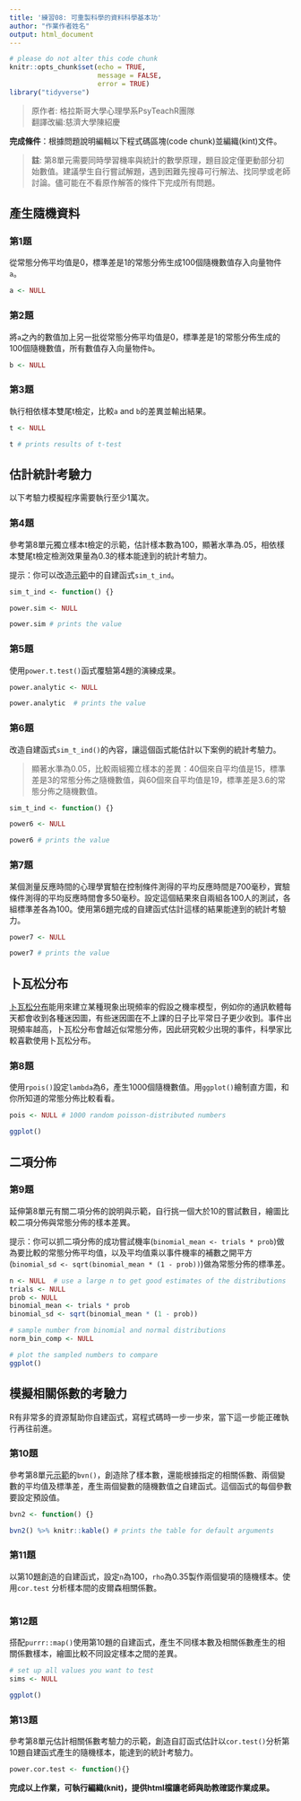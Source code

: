 ```yaml
---
title: '練習08: 可重製科學的資料科學基本功'
author: "作業作者姓名"
output: html_document
---
```


```r
# please do not alter this code chunk
knitr::opts_chunk$set(echo = TRUE, 
                      message = FALSE,
                      error = TRUE)
library("tidyverse")
```

> 原作者: 格拉斯哥大學心理學系PsyTeachR團隊  
> 翻譯改編:慈濟大學陳紹慶


**完成條件**：根據問題說明編輯以下程式碼區塊(code chunk)並編織(kint)文件。

> **註**: 第8單元需要同時學習機率與統計的數學原理，題目設定僅更動部分初始數值。建議學生自行嘗試解題，遇到困難先搜尋可行解法、找同學或老師討論。儘可能在不看原作解答的條件下完成所有問題。 

## 產生隨機資料

### 第1題

從常態分佈平均值是0，標準差是1的常態分佈生成100個隨機數值存入向量物件`a`。

```r
a <- NULL
```

### 第2題

將`a`之內的數值加上另一批從常態分佈平均值是0，標準差是1的常態分佈生成的100個隨機數值，所有數值存入向量物件`b`。

```r
b <- NULL
```

### 第3題

執行相依樣本雙尾t檢定，比較`a` and `b`的差異並輸出結果。

```r
t <- NULL

t # prints results of t-test
```

## 估計統計考驗力

以下考驗力模擬程序需要執行至少1萬次。

### 第4題

參考第8單元獨立樣本t檢定的示範，估計樣本數為100，顯著水準為.05，相依樣本雙尾t檢定檢測效果量為0.3的樣本能達到的統計考驗力。 

提示：你可以改造[示範](https://psyteachr.github.io/msc-data-skills/sim.html#t-test)中的自建函式`sim_t_ind`。

```r

sim_t_ind <- function() {}

power.sim <- NULL

power.sim # prints the value

```

### 第5題

使用`power.t.test()`函式覆驗第4題的演練成果。

```r
power.analytic <- NULL

power.analytic  # prints the value
```

### 第6題

改造自建函式`sim_t_ind()`的內容，讓這個函式能估計以下案例的統計考驗力。

> 顯著水準為0.05，比較兩組獨立樣本的差異：40個來自平均值是15，標準差是3的常態分佈之隨機數值，與60個來自平均值是19，標準差是3.6的常態分佈之隨機數值。

```r
sim_t_ind <- function() {}

power6 <- NULL

power6 # prints the value
```

### 第7題

某個測量反應時間的心理學實驗在控制條件測得的平均反應時間是700毫秒，實驗條件測得的平均反應時間會多50毫秒。設定這個結果來自兩組各100人的測試，各組標準差各為100。使用第6題完成的自建函式估計這樣的結果能達到的統計考驗力。

```r
power7 <- NULL

power7 # prints the value
```

## 卜瓦松分布

[卜瓦松分布](https://zh.wikipedia.org/wiki/%E6%B3%8A%E6%9D%BE%E5%88%86%E4%BD%88)能用來建立某種現象出現頻率的假設之機率模型，例如你的通訊軟體每天都會收到各種迷因圖，有些迷因圖在不上課的日子比平常日子更少收到。事件出現頻率越高，卜瓦松分布會越近似常態分佈，因此研究較少出現的事件，科學家比較喜歡使用卜瓦松分布。

### 第8題

使用`rpois()`設定`lambda`為6，產生1000個隨機數值。用`ggplot()`繪制直方圖，和你所知道的常態分佈比較看看。

```r
pois <- NULL # 1000 random poisson-distributed numbers

ggplot()
```


## 二項分佈

### 第9題

延伸第8單元有關二項分佈的說明與示範，自行挑一個大於10的嘗試數目，繪圖比較二項分佈與常態分佈的樣本差異。

提示：你可以抓二項分佈的成功嘗試機率(`binomial_mean <- trials * prob`)做為要比較的常態分佈平均值，以及平均值乘以事件機率的補數之開平方(`binomial_sd <- sqrt(binomial_mean * (1 - prob))`)做為常態分佈的標準差。

```r
n <- NULL  # use a large n to get good estimates of the distributions
trials <- NULL
prob <- NULL
binomial_mean <- trials * prob
binomial_sd <- sqrt(binomial_mean * (1 - prob))

# sample number from binomial and normal distributions
norm_bin_comp <- NULL

# plot the sampled numbers to compare
ggplot()
```

## 模擬相關係數的考驗力

R有非常多的資源幫助你自建函式，寫程式碼時一步一步來，當下這一步能正確執行再往前進。

### 第10題

參考第8單元[示範](https://psyteachr.github.io/msc-data-skills/08_simulation.html#bvn)的`bvn()`，創造除了樣本數，還能根據指定的相關係數、兩個變數的平均值及標準差，產生兩個變數的隨機數值之自建函式。這個函式的每個參數要設定預設值。

```r
bvn2 <- function() {}

bvn2() %>% knitr::kable() # prints the table for default arguments
```


### 第11題

以第10題創造的自建函式，設定`n`為100，`rho`為0.35製作兩個變項的隨機樣本。使用`cor.test` 分析樣本間的皮爾森相關係數。

```r

```

### 第12題

搭配`purrr::map()`使用第10題的自建函式，產生不同樣本數及相關係數產生的相關係數樣本，繪圖比較不同設定樣本之間的差異。

```r
# set up all values you want to test
sims <- NULL

ggplot()

```

### 第13題

參考第8單元估計相關係數考驗力的示範，創造自訂函式估計以`cor.test()`分析第10題自建函式產生的隨機樣本，能達到的統計考驗力。

```r
power.cor.test <- function(){}
```



**完成以上作業，可執行編織(knit)，提供html檔讓老師與助教確認作業成果。**
